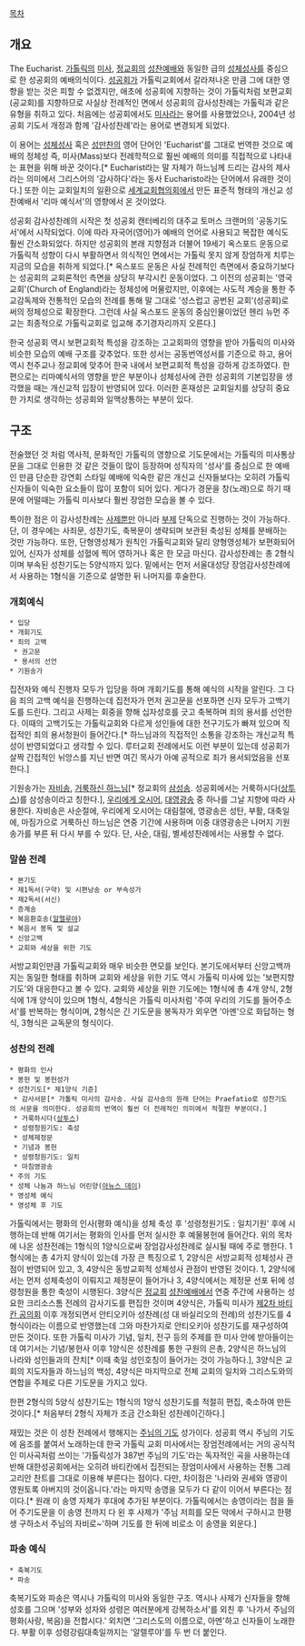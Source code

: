 [[목차]]

== 개요 ==

The Eucharist. [[가톨릭]]의 [[미사]], [[정교회]]의 [[성찬예배]]와 동일한 급의 [[성체성사]]를 중심으로 한 성공회의 예배의식이다. [[성공회]]가 가톨릭교회에서 갈라져나온 만큼 그에 대한 영향을 받는 것은 피할 수 없겠지만, 애초에 성공회에 지향하는 것이 가톨릭처럼 보편교회(공교회)를 지향하므로 사실상 전례적인 면에서 성공회의 감사성찬례는 가톨릭과 같은 유형을 취하고 있다. 처음에는 성공회에서도 [[미사]]라는 용어를 사용했었으나, 2004년 성공회 기도서 개정과 함께 '감사성찬례'라는 용어로 변경되게 되었다.

이 용어는 [[성체성사]] 혹은 [[성만찬]]의 영어 단어인 'Eucharist'를 그대로 번역한 것으로 예배의 정체성 즉, 미사(Mass)보다 전례학적으로 훨씬 예배의 의미를 직접적으로 나타내는 표현을 위해 바꾼 것이다.[* Eucharist라는 말 자체가 하느님께 드리는 감사의 제사라는 의미에서 그리스어의 '감사하다'라는 동사 Eucharisto라는 단어에서 유래한 것이다.] 또한 이는 교회일치의 일환으로 [[세계교회협의회]]에서 만든 표준적 형태의 개신교 성찬예배서 '리마 예식서'의 영향에서 온 것이었다. 

성공회 감사성찬례의 시작은 첫 성공회 캔터베리의 대주교 토머스 크랜머의 '공동기도서'에서 시작되었다. 이에 따라 자국어(영어)가 예배의 언어로 사용되고 복잡한 예식도 훨씬 간소화되었다. 하지만 성공회의 본래 지향점과 더불어 19세기 옥스포드 운동으로 가톨릭적 성향이 다시 부활하면서 의식적인 면에서는 가톨릭 못지 않게 장엄하게 치루는 지금의 모습을 취하게 되었다.[* 옥스포드 운동은 사실 전례적인 측면에서 중요하기보다는 성공회의 교회론적인 측면을 상당히 부각시킨 운동이었다. 그 이전의 성공회는 '영국 교회'(Church of England)라는 정체성에 머물렀지만, 이후에는 사도적 계승을 통한 주교감독제와 전통적인 모습의 전례를 통해 말 그대로 '성스럽고 공번된 교회'(성공회)로써의 정체성으로 확장한다. 그런데 사실 옥스포드 운동의 중심인물이었던 헨리 뉴먼 주교는 최종적으로 가톨릭교회로 입교해 추기경자리까지 오른다.]

한국 성공회 역시 보편교회적 특성을 강조하는 고교회파의 영향을 받아 가톨릭의 미사와 비슷한 모습의 예배 구조를 갖추었다. 또한 성서는 공동번역성서를 기준으로 하고, 용어 역시 천주교나 정교회에 맞추어 한국 내에서 보편교회적 특성을 강하게 강조하였다. 한편으로는 리마예식서의 영향을 받은 부분이나 성체성사에 관한 성공회의 기본입장을 생각했을 때는 개신교적 입장이 반영되어 있다. 이러한 혼재성은 교회일치를 상당히 중요한 가치로 생각하는 성공회와 일맥상통하는 부분이 있다.

== 구조 ==

전술했던 것 처럼 역사적, 문화적인 가톨릭의 영향으로 기도문에서는 가톨릭의 미사통상문을 그대로 인용한 것 같은 것들이 많이 등장하며 성직자의 '성사'를 중심으로 한 예배인 만큼 단순한 강연회 스타일 예배에 익숙한 같은 개신교 신자들보다는 오히려 가톨릭 신자들이 익숙한 요소들이 많이 포함이 되어 있다. 게다가 경문을 창(노래)으로 하기 때문에 어떨때는 가톨릭 미사보다 훨씬 장엄한 모습을 볼 수 있다.

특이한 점은 이 감사성찬례는 [[사제]]뿐만 아니라 [[부제]] 단독으로 진행하는 것이 가능하다. 단, 이 경우에는 사죄문, 성찬기도, 축복문이 생략되며 보관된 축성된 성체를 분배하는 것만 가능하다. 또한, 단형영성체가 원칙인 가톨릭교회와 달리 양형영성체가 보편화되어 있어, 신자가 성체를 성혈에 찍어 영하거나 혹은 한 모금 마신다. 감사성찬례는 총 2형식이며 부속된 성찬기도는 5양식까지 있다. 밑에서는 먼저 서울대성당 장엄감사성찬례에서 사용하는 1형식을 기준으로 설명한 뒤 나머지를 후술한다.

=== 개회예식 ===

 * 입당
 * 개회기도
 * 죄의 고백 
  * 권고문
  * 용서의 선언
 * 기원송가

집전자와 예식 진행자 모두가 입당을 하며 개회기도를 통해 예식의 시작을 알린다. 그 다음 죄의 고백 예식을 진행하는데 집전자가 먼저 권고문을 선포하면 신자 모두가 고백기도를 드린다. 그리고 사제는 회중을 향해 십자성호를 긋고 축복하며 죄의 용서를 선언한다. 이때의 고백기도는 가톨릭교회와 다르게 성인들에 대한 전구기도가 빠져 있으며 직접적인 죄의 용서청원이 들어간다.[* 하느님과의 직접적인 소통을 강조하는 개신교적 특성이 반영되었다고 생각할 수 있다. 루터교회 전례에서도 이런 부분이 있는데 성공회가 살짝 간접적인 뉘앙스를 지닌 반면 여긴 목사가 아예 공적으로 죄가 용서되었음을 선포한다.]

기원송가는 [[자비송]], [[거룩하신 하느님]][* 정교회의 [[삼성송]]. 성공회에서는 거룩하시다([[상투스]])를 삼성송이라고 칭한다.], [[우리에게 오시어]], [[대영광송]] 중 하나를 그날 지향에 따라 사용한다. 자비송은 사순절에, 우리에게 오시어는 대림절에, 영광송은 성탄, 부활, 대축일에, 마짐가으로 거룩하신 하느님은 연중 기간에 사용하며 이중 대영광송은 나머지 기원송가를 부른 뒤 다시 부를 수 있다. 단, 사순, 대림, 별세성찬례에서는 사용할 수 없다.

=== 말씀 전례 ===

 * 본기도
 * 제1독서(구약) 및 시편낭송 or 부속성가
 * 제2독서(서신)
 * 층계송
 * 복음환호송([[알렐루야]])
 * 복음서 봉독 및 설교
 * 신앙고백
 * 교회와 세상을 위한 기도

서방교회인만큼 가톨릭교회와 매우 비슷한 면모를 보인다. 본기도에서부터 신앙고백까지는 동일한 형태를 취하며 교회와 세상을 위한 기도 역시 가톨릭 미사에 있는 '보편지향기도'와 대응한다고 볼 수 있다. 교회와 세상을 위한 기도에는 1형식에 총 4개 양식, 2형식에 1개 양식이 있으며 1형식, 4형식은 가톨릭 미사처럼 '주여 우리의 기도를 들어주소서'를 반복하는 형식이며, 2형식은 긴 기도문을 봉독자가 외우면 '아멘'으로 화답하는 형식, 3형식은 교독문의 형식이다.

=== 성찬의 전례 ===

 * 평화의 인사
 * 봉헌 및 봉헌성가
 * 성찬기도[* 제1양식 기준]
  * 감사서문[* 가톨릭 미사의 감사송. 사실 감사송의 원래 단어는 Praefatio로 성찬기도의 서문을 의미한다. 성공회의 번역이 훨씬 더 전례적인 의미에서 적절한 부분이다.]
  * 거룩하시다([[상투스]])
  * 성령청원기도: 축성
  * 성체제정문
  * 기념과 봉헌
  * 성령청원기도: 일치
  * 마침영광송
 * 주의 기도
 * 성체 나눔과 하느님 어린양([[아뉴스 데이]])
 * 영성체 예식
 * 영성체 후 기도

가톨릭에서는 평화의 인사(평화 예식)을 성체 축성 후 '성령청원기도 : 일치기원' 후에 시행하는데 반해 여기서는 평화의 인사를 먼저 실시한 후 예물봉헌에 들어간다. 위의 목차에 나온 성찬전례는 1형식의 1양식으로써 장엄감사성찬례로 실시될 때에 주로 행한다. 1형식에는 총 4가지 양식이 있는데 가장 큰 특징으로 1, 2양식은 서방교회적 성체성사 관점이 반영되어 있고, 3, 4양식은 동방교회적 성체성사 관점이 반영된 것이다. 1, 2양식에서는 먼저 성체축성이 이뤄지고 제정문이 들어가나 3, 4양식에서는 제정문 선포 뒤에 성령청원을 통한 축성이 시행된다. 3양식은 [[정교회]] [[성찬예배]]에서 연중 주간에 사용하는 성 요한 크리소스톰 전례의 감사기도를 편집한 것이며 4양식은, 가톨릭 미사가 [[제2차 바티칸 공의회]] 이후 개정되면서 안티오키아 성찬례(성 대 바실리오의 전례)의 성찬기도를 4형식이라는 이름으로 반영했는데 그와 마찬가지로 안티오키아 성찬기도를 재구성하여 만든 것이다. 또한 가톨릭 미사가 기념, 일치, 전구 등의 주제를 한 미사 안에 받아들이는데 여기서는 기념/봉헌사 이후 1양식은 성찬례를 통한 구원의 은총, 2양식은 하느님의 나라와 성인들과의 잔치[* 이때 축일 성인호칭이 들어가는 것이 가능하다.], 3양식은 교회의 지도자들과 하느님의 백성, 4양식은 마지막으로 전체 교회의 일치와 그리스도와의 연합을 주제로 다른 기도문을 가지고 있다.

한편 2형식의 5양식 성찬기도는 1형식의 1양식 성찬기도를 적절히 편집, 축소하여 만든 것이다.[* 처음부터 2형식 자체가 조금 간소화된 성찬례이긴하다.]

재밌는 것은 이 성찬 전례에서 행해지는 [[주님의 기도]] 성가이다. 성공회 역시 주님의 기도에 음조를 붙여서 노래하는데 한국 가톨릭 교회 미사에서는 장엄전례에서는 거의 공식적인 미사곡처럼 쓰이는 '가톨릭성가 387번 주님의 기도'라는 독자적인 곡을 사용하는데 반해 대한성공회에서는 오히려 바티칸에서 집전되는 장엄미사에서 사용하는 전통 그레고리안 찬트를 그대로 이용해 부른다는 점이다. 다만, 차이점은 '나라와 권세와 영광이 영원토록 아버지의 것이옵니다.'라는 마지막 송영을 모두가 다 같이 이어서 부른다는 점이다.[* 원래 이 송영 자체가 후대에 추가된 부분이다. 가톨릭에서는 송영이라는 점을 들어 주기도문을 이 송영 전까지 다 왼 후 사제가 '주님 저희를 모든 악에서 구하시고 한평생 구하소서 주님의 자비로~'하며 기도를 한 뒤에 비로소 이 송영을 외운다.]


=== 파송 예식 ===

 * 축복기도
 * 파송

축복기도와 파송은 역시나 가톨릭의 미사와 동일한 구조. 역시나 사제가 신자들을 향해 성호를 그으며 '성부와 성자와 성령은 여러분에게 강복하소서'를 외친 후 '나가서 주님의 평화(사랑, 복음)을 전합시다.' 외치면 '그리스도의 이름으로, 아멘'하고 신자들이 노래한다. 부활 이후 성령강림대축일까지는 '알렐루야'를 두 번 더 붙인다.
